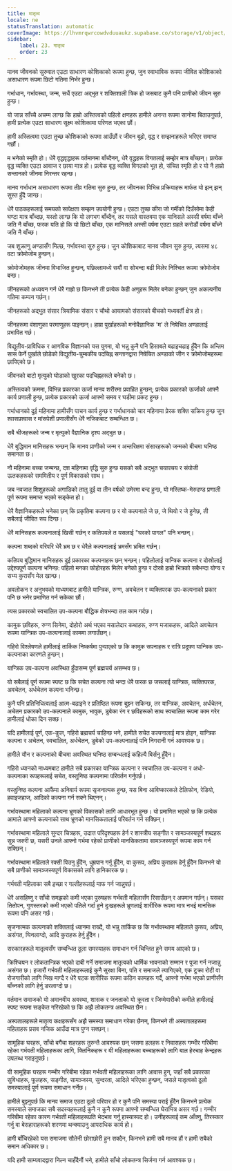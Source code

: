 ```yaml
---
title: मातृत्व
locale: ne
statusTranslation: automatic
coverImage: https://lhvmrqwrcowdvduuaukz.supabase.co/storage/v1/object/public/strapi-uploads/small_cover-educacion-fundamental.webp-2d51a7828a2b1309555be27f7e2a61a0.webp
sidebar:
    label: 23. मातृत्व
    order: 23
---
```

मानव जीवनको सुरुवात एउटा साधारण कोशिकाको रूपमा हुन्छ, जुन स्वाभाविक रूपमा जीवित कोशिकाको असाधारण रूपमा छिटो गतिमा निर्भर हुन्छ।

गर्भाधान, गर्भावस्था, जन्म, सधैं एउटा अद्भुत र शक्तिशाली त्रिक हो जसबाट कुनै पनि प्राणीको जीवन सुरु हुन्छ।

यो जान्न साँच्चै अचम्म लाग्छ कि हाम्रो अस्तित्वको पहिलो क्षणहरू हामीले अनन्त रूपमा सानोमा बिताउनुपर्छ, हामी प्रत्येक एउटा साधारण सूक्ष्म कोशिकामा परिणत भएका छौं।

हामी अस्तित्वमा एउटा तुच्छ कोशिकाको रूपमा आउँछौं र जीवन बूढो, वृद्ध र सम्झनाहरूले भरिएर समाप्त गर्छौं।

म भनेको स्मृति हो। धेरै वृद्धवृद्धाहरू वर्तमानमा बाँच्दैनन्, धेरै वृद्धहरू विगतलाई सम्झेर मात्र बाँच्छन्। प्रत्येक वृद्ध व्यक्ति एउटा आवाज र छाया मात्र हो। प्रत्येक वृद्ध व्यक्ति विगतको भूत हो, संचित स्मृति हो र यो नै हाम्रो सन्तानको जीनमा निरन्तर रहन्छ।

मानव गर्भाधान असाधारण रूपमा तीव्र गतिमा सुरु हुन्छ, तर जीवनका विभिन्न प्रक्रियाहरू मार्फत यो झन् झन् सुस्त हुँदै जान्छ।

धेरै पाठकहरूलाई समयको सापेक्षता सम्झन उपयोगी हुन्छ। एउटा तुच्छ कीरा जो गर्मीको दिउँसोमा केही घण्टा मात्र बाँच्दछ, यस्तो लाग्छ कि यो लगभग बाँच्दैन, तर यसले वास्तवमा एक मानिसले अस्सी वर्षमा बाँच्ने जति नै बाँच्छ, फरक यति हो कि यो छिटो बाँच्छ, एक मानिसले अस्सी वर्षमा एउटा ग्रहले करोडौं वर्षमा बाँच्ने जति नै बाँच्छ।

जब शुक्राणु अण्डासँग मिल्छ, गर्भावस्था सुरु हुन्छ। जुन कोशिकाबाट मानव जीवन सुरु हुन्छ, त्यसमा ४८ वटा क्रोमोजोम हुन्छन्।

क्रोमोजोमहरू जीनमा विभाजित हुन्छन्, पछिल्लामध्ये सयौं वा सोभन्दा बढी मिलेर निश्चित रूपमा क्रोमोजोम बन्छ।

जीनहरूको अध्ययन गर्न धेरै गाह्रो छ किनभने ती प्रत्येक केही अणुहरू मिलेर बनेका हुन्छन् जुन अकल्पनीय गतिमा कम्पन गर्छन्।

जीनहरूको अद्भुत संसार त्रियामिक संसार र चौथो आयामको संसारको बीचको मध्यवर्ती क्षेत्र हो।

जीनहरूमा वंशाणुका परमाणुहरू पाइन्छन्। हाम्रा पुर्खाहरूको मनोवैज्ञानिक 'म' ले निषेचित अण्डालाई प्रभावित गर्छ।

विद्युतीय-प्राविधिक र आणविक विज्ञानको यस युगमा, यो भन्नु कुनै पनि हिसाबले बढाइचढाइ हुँदैन कि अन्तिम सास फेर्ने पुर्खाले छोडेको विद्युतीय-चुम्बकीय पदचिह्न सन्तानद्वारा निषेचित अण्डाको जीन र क्रोमोजोमहरूमा छापिएको छ।

जीवनको बाटो मृत्युको घोडाको खुरका पदचिह्नहरूले बनेको छ।

अस्तित्वको क्रममा, विभिन्न प्रकारका ऊर्जा मानव शरीरमा प्रवाहित हुन्छन्; प्रत्येक प्रकारको ऊर्जाको आफ्नै कार्य प्रणाली हुन्छ, प्रत्येक प्रकारको ऊर्जा आफ्नो समय र घडीमा प्रकट हुन्छ।

गर्भाधानको दुई महिनामा हामीसँग पाचन कार्य हुन्छ र गर्भाधानको चार महिनामा प्रेरक शक्ति सक्रिय हुन्छ जुन श्वासप्रश्वास र मांसपेशी प्रणालीसँग धेरै नजिकबाट सम्बन्धित छ।

सबै चीजहरूको जन्म र मृत्युको वैज्ञानिक दृश्य अद्भुत छ।

धेरै बुद्धिमान मानिसहरू भन्छन् कि मानव प्राणीको जन्म र अन्तरिक्षमा संसारहरूको जन्मको बीचमा घनिष्ठ समानता छ।

नौ महिनामा बच्चा जन्मन्छ, दश महिनामा वृद्धि सुरु हुन्छ यसको सबै अद्भुत चयापचय र संयोजी ऊतकहरूको सममितीय र पूर्ण विकासको साथ।

जब नवजात शिशुहरूको अगाडिको तालु दुई वा तीन वर्षको उमेरमा बन्द हुन्छ, यो मस्तिष्क-मेरुदण्ड प्रणाली पूर्ण रूपमा समाप्त भएको सङ्केत हो।

धेरै वैज्ञानिकहरूले भनेका छन् कि प्रकृतिमा कल्पना छ र यो कल्पनाले जे छ, जे थियो र जे हुनेछ, ती सबैलाई जीवित रूप दिन्छ।

धेरै मानिसहरू कल्पनालाई खिसी गर्छन् र कतिपयले त यसलाई "घरको पागल" पनि भन्छन्।

कल्पना शब्दको वरिपरि धेरै भ्रम छ र धेरैले कल्पनालाई भ्रमसँग भ्रमित गर्छन्।

कतिपय बुद्धिमान मानिसहरू दुई प्रकारका कल्पनाहरू छन् भन्छन्। पहिलोलाई यान्त्रिक कल्पना र दोस्रोलाई उद्देश्यपूर्ण कल्पना भनिन्छ: पहिलो मनका फोहोरहरू मिलेर बनेको हुन्छ र दोस्रो हाम्रो भित्रको सबैभन्दा योग्य र सभ्य कुरासँग मेल खान्छ।

अवलोकन र अनुभवको माध्यमबाट हामीले यान्त्रिक, रुग्ण, अवचेतन र व्यक्तिपरक उप-कल्पनाको प्रकार पनि छ भनेर प्रमाणित गर्न सकेका छौं।

त्यस प्रकारको स्वचालित उप-कल्पना बौद्धिक क्षेत्रभन्दा तल काम गर्दछ।

कामुक छविहरू, रुग्ण सिनेमा, दोहोरो अर्थ भएका मसालेदार कथाहरू, रुग्ण मजाकहरू, आदिले अवचेतन रूपमा यान्त्रिक उप-कल्पनालाई काममा लगाउँछन्।

गहिरो विश्लेषणले हामीलाई तार्किक निष्कर्षमा पुर्‍याएको छ कि कामुक सपनाहरू र रात्रि प्रदूषण यान्त्रिक उप-कल्पनाका कारणले हुन्छन्।

यान्त्रिक उप-कल्पना अवस्थित हुँदासम्म पूर्ण ब्रह्मचर्य असम्भव छ।

यो सबैलाई पूर्ण रूपमा स्पष्ट छ कि सचेत कल्पना त्यो भन्दा धेरै फरक छ जसलाई यान्त्रिक, व्यक्तिपरक, अवचेतन, अर्धचेतन कल्पना भनिन्छ।

कुनै पनि प्रतिनिधित्वलाई आत्म-बढाइने र प्रतिष्ठित रूपमा बुझ्न सकिन्छ, तर यान्त्रिक, अवचेतन, अर्धचेतन, अचेतन प्रकारको उप-कल्पनाले कामुक, भावुक, डुबेका रंग र छविहरूको साथ स्वचालित रूपमा काम गरेर हामीलाई धोका दिन सक्छ।

यदि हामीलाई पूर्ण, एक-कुल, गहिरो ब्रह्मचर्य चाहिन्छ भने, हामीले सचेत कल्पनालाई मात्र होइन, यान्त्रिक कल्पना र अचेतन, स्वचालित, अर्धचेतन, डुबेको उप-कल्पनालाई पनि निगरानी गर्न आवश्यक छ।

हामीले यौन र कल्पनाको बीचमा अवस्थित घनिष्ठ सम्बन्धलाई कहिल्यै बिर्सनु हुँदैन।

गहिरो ध्यानको माध्यमबाट हामीले सबै प्रकारका यान्त्रिक कल्पना र स्वचालित उप-कल्पना र अधो-कल्पनाका रूपहरूलाई सचेत, वस्तुनिष्ठ कल्पनामा परिवर्तन गर्नुपर्छ।

वस्तुनिष्ठ कल्पना आफैंमा अनिवार्य रूपमा सृजनात्मक हुन्छ, यस बिना आविष्कारकले टेलिफोन, रेडियो, हवाइजहाज, आदिको कल्पना गर्न सक्ने थिएनन्।

गर्भावस्थामा महिलाको कल्पना भ्रूणको विकासको लागि आधारभूत हुन्छ। यो प्रमाणित भएको छ कि प्रत्येक आमाले आफ्नो कल्पनाको साथ भ्रूणको मानसिकतालाई परिवर्तन गर्न सक्छिन्।

गर्भावस्थामा महिलाले सुन्दर चित्रहरू, उदात्त परिदृश्यहरू हेर्न र शास्त्रीय सङ्गीत र सामञ्जस्यपूर्ण शब्दहरू सुन्न जरुरी छ, यसरी उनले आफ्नो गर्भमा रहेको प्राणीको मानसिकतामा सामञ्जस्यपूर्ण रूपमा काम गर्न सक्छिन्।

गर्भावस्थामा महिलाले रक्सी पिउनु हुँदैन, धुम्रपान गर्नु हुँदैन, वा कुरूप, अप्रिय कुराहरू हेर्नु हुँदैन किनभने यो सबै प्राणीको सामञ्जस्यपूर्ण विकासको लागि हानिकारक छ।

गर्भवती महिलाका सबै इच्छा र गल्तीहरूलाई माफ गर्न जान्नुपर्छ।

धेरै असहिष्णु र साँचो समझको कमी भएका पुरुषहरू गर्भवती महिलासँग रिसाउँछन् र अपमान गर्छन्। यसका तितोपन, गुणस्तरको कमी भएको पतिले गर्दा हुने दुःखहरूले भ्रूणलाई शारीरिक रूपमा मात्र नभई मानसिक रूपमा पनि असर गर्छ।

सृजनात्मक कल्पनाको शक्तिलाई ध्यानमा राख्दै, यो भन्नु तार्किक छ कि गर्भावस्थामा महिलाले कुरूप, अप्रिय, असंगत, घिनलाग्दो, आदि कुराहरू हेर्नु हुँदैन।

सरकारहरूले मातृत्वसँग सम्बन्धित ठूला समस्याहरू समाधान गर्न चिन्तित हुने समय आएको छ।

क्रिश्चियन र लोकतान्त्रिक भएको दाबी गर्ने समाजमा मातृत्वको धार्मिक भावनाको सम्मान र पूजा गर्न नजान्नु असंगत छ। हजारौं गर्भवती महिलाहरूलाई कुनै सुरक्षा बिना, पति र समाजले त्यागिएको, एक टुक्रा रोटी वा रोजगारीको लागि भिख माग्दै र धेरै पटक शारीरिक रूपमा कठिन कामहरू गर्दै, आफ्नो गर्भमा भएको प्राणीसँग बाँच्नको लागि हेर्नु डरलाग्दो छ।

वर्तमान समाजको यो अमानवीय अवस्था, शासक र जनताको यो क्रूरता र जिम्मेवारीको कमीले हामीलाई स्पष्ट रूपमा सङ्केत गरिरहेको छ कि अझै लोकतन्त्र अवस्थित छैन।

अस्पतालहरूले मातृत्व कक्षहरूसँग अझै समस्या समाधान गरेका छैनन्, किनभने ती अस्पतालहरूमा महिलाहरू प्रसव नजिक आउँदा मात्र पुग्न सक्छन्।

सामूहिक घरहरू, साँचो बगैंचा शहरहरू तुरुन्तै आवश्यक छन् जसमा हलहरू र निवासहरू गम्भीर गरिबीमा रहेका गर्भवती महिलाहरूका लागि, क्लिनिकहरू र यी महिलाहरूका बच्चाहरूको लागि बाल हेरचाह केन्द्रहरू उपलब्ध गराइनुपर्छ।

यी सामूहिक घरहरू गम्भीर गरिबीमा रहेका गर्भवती महिलाहरूका लागि आवास हुन्, जहाँ सबै प्रकारका सुविधाहरू, फूलहरू, सङ्गीत, सामञ्जस्य, सुन्दरता, आदिले भरिएका हुन्छन्, जसले मातृत्वको ठूलो समस्यालाई पूर्ण रूपमा समाधान गर्नेछ।

हामीले बुझ्नुपर्छ कि मानव समाज एउटा ठूलो परिवार हो र कुनै पनि समस्या पराई हुँदैन किनभने प्रत्येक समस्याले समाजका सबै सदस्यहरूलाई कुनै न कुनै रूपमा आफ्नो सम्बन्धित घेराभित्र असर गर्छ। गम्भीर गरिबीमा रहेका कारण गर्भवती महिलाहरूप्रति भेदभाव गर्नु हास्यास्पद हो। उनीहरूलाई कम आँक्नु, तिरस्कार गर्नु वा बेसहाराहरूको शरणमा थन्क्याउनु आपराधिक कार्य हो।

हामी बाँचिरहेको यस समाजमा सौतेनी छोराछोरी हुन सक्दैन, किनभने हामी सबै मानव हौं र हामी सबैको समान अधिकार छ।

यदि हामी साम्यवादद्वारा निल्न चाहँदैनौं भने, हामीले साँचो लोकतन्त्र सिर्जना गर्न आवश्यक छ।
